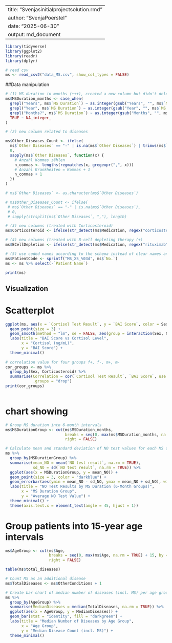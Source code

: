 

---
title: "Svenjasinitialprojectsolution.rmd"
author: "SvenjaPoerstel"
date: "2025-06-30"
output: md_document
---

```r
library(tidyverse) 
library(ggplot2) 
library(readr) 
library(dplyr) 
```

```r
# read csv
ms <- read_csv2("data_MS.csv", show_col_types = FALSE)
```

##Data manipulation

```r

# (1) MS duration in months (+++), created a new column but didn't delete the old one
ms$MSDuration_months <- case_when(
  grepl("Years", ms$`MS Duration`) ~ as.integer(gsub("Years", "", ms$`MS Duration`)) * 12,
  grepl("Year", ms$`MS Duration`) ~ as.integer(gsub("Year", "", ms$`MS Duration`)) * 12,
  grepl("Months?", ms$`MS Duration`) ~ as.integer(gsub("Months", "", ms$`MS Duration`)),
  TRUE ~ NA_integer_
)

# (2) new column related to diseases 

ms$Other_Diseases_Count <- ifelse(
  ms$`Other Diseases` == "-" | is.na(ms$`Other Diseases`) | trimws(ms$`Other Diseases`) == "",
  0,
  sapply(ms$`Other Diseases`, function(x) {
    # Anzahl Kommas zählen
    n_commas <- lengths(regmatches(x, gregexpr(",", x)))
    # Anzahl Krankheiten = Kommas + 1
    n_commas + 1
  })
)

# ms$`Other Diseases` <- as.character(ms$`Other Diseases`)

# ms$Other_Diseases_Count <- ifelse(
 # ms$`Other Diseases` == "-" | is.na(ms$`Other Diseases`),
 # 0,
 # sapply(strsplit(ms$`Other Diseases`, ","), length)

# (3) new columns (treated with Corticosteroid)
ms$Corticosteroid <- ifelse(str_detect(ms$Medication, regex("corticosteroid", ignore_case = TRUE)), "Yes", "No")

# (4) new columns (treated with B-cell depleting therapy (+)
ms$BCellDepletion <- ifelse(str_detect(ms$Medication, regex("rituximab", ignore_case = TRUE)), "Yes", "No")

# (5) use coded names according to the schema instead of clear names and delete column names
ms$PatientCode <- sprintf("MS_XS_%03d", ms$`No.`)
ms <- ms %>% select(-`Patient Name`)

print(ms)
```

## Visualization

# Scatterplot

```r
ggplot(ms, aes(x = `Cortisol Test Result`, y = `BAI Score`, color = Sex, shape = Corticosteroid)) +
  geom_point(size = 3) +
  geom_smooth(method = "lm", se = FALSE, aes(group = interaction(Sex, Corticosteroid))) +
  labs(title = "BAI Score vs Cortisol Level",
       x = "Cortisol (ng/mL)",
       y = "BAI Score") +
  theme_minimal()
  
# correlation value for four groups f+, f-, m+, m-
cor_groups <- ms %>%
  group_by(Sex, Corticosteroid) %>%
  summarise(Correlation = cor(`Cortisol Test Result`, `BAI Score`, use = "complete.obs"),
            .groups = "drop")
print(cor_groups)
            
```

# chart showing

```r
# Group MS duration into 6-month intervals
ms$MSDurationGroup <- cut(ms$MSDuration_months, 
                          breaks = seq(0, max(ms$MSDuration_months, na.rm = TRUE) + 6, by = 6), 
                          right = FALSE)

# Calculate mean and standard deviation of NO test values for each MS duration group
ms %>%
  group_by(MSDurationGroup) %>%
  summarise(mean_NO = mean(`NO test result`, na.rm = TRUE),
            sd_NO = sd(`NO test result`, na.rm = TRUE)) %>%
  ggplot(aes(x = MSDurationGroup, y = mean_NO)) +
  geom_point(size = 3, color = "darkblue") +
  geom_errorbar(aes(ymin = mean_NO - sd_NO, ymax = mean_NO + sd_NO), width = 0.2) +
  labs(title = "NO Test Results by MS Duration (6-Month Groups)",
       x = "MS Duration Group",
       y = "Average NO Test Value") +
  theme_minimal() +
  theme(axis.text.x = element_text(angle = 45, hjust = 1))
```

# Group patients into 15-year age intervals

```r
ms$AgeGroup <- cut(ms$Age, 
                   breaks = seq(0, max(ms$Age, na.rm = TRUE) + 15, by = 15), 
                   right = FALSE)

table(ms$total_diseases)

# Count MS as an additional disease
ms$TotalDiseases <- ms$OtherConditions + 1

# Create bar chart of median number of diseases (incl. MS) per age group
ms %>%
  group_by(AgeGroup) %>%
  summarise(MedianDiseases = median(TotalDiseases, na.rm = TRUE)) %>%
  ggplot(aes(x = AgeGroup, y = MedianDiseases)) +
  geom_bar(stat = "identity", fill = "darkgreen") +
  labs(title = "Median Number of Diseases by Age Group",
       x = "Age Group",
       y = "Median Disease Count (incl. MS)") +
  theme_minimal()
```
